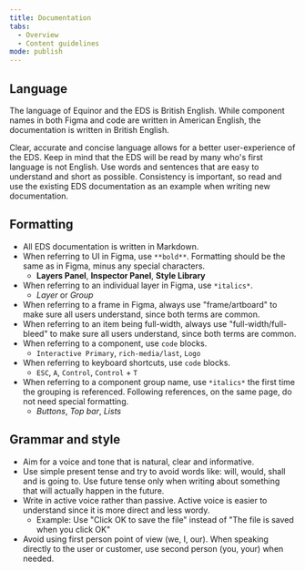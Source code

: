 ```yaml
---
title: Documentation
tabs: 
  - Overview
  - Content guidelines
mode: publish
---
```



## Language

The language of Equinor and the EDS is British English. While component names in both Figma and code are written in American English, the documentation is written in British English.

Clear, accurate and concise language allows for a better user-experience of the EDS. Keep in mind that the EDS will be read by many who's first language is not English. Use words and sentences that are easy to understand and short as possible. Consistency is important, so read and use the existing EDS documentation as an example when writing new documentation. 


## Formatting

* All EDS documentation is written in Markdown. 
* When referring to UI in Figma, use `**bold**`. Formatting should be the same as in Figma, minus any special characters.
  * **Layers Panel**, **Inspector Panel**, **Style Library**
* When referring to an individual layer in Figma, use `*italics*`.
  * *Layer* or *Group*
* When referring to a frame in Figma, always use "frame/artboard" to make sure all users understand, since both terms are common. 
* When referring to an item being full-width, always use "full-width/full-bleed" to make sure all users understand, since both terms are common. 
* When referring to a component, use `code` blocks.
  * `Interactive Primary`, `rich-media/last`, `Logo`
* When referring to keyboard shortcuts, use `code` blocks.
  * `ESC`, `A`, `Control`, `Control` + `T`
* When referring to a component group name, use `*italics*` the first time the grouping is referenced. Following references, on the same page, do not need special formatting. 
  * *Buttons*, *Top bar*, *Lists*
  
  
## Grammar and style

* Aim for a voice and tone that is natural, clear and informative. 
* Use simple present tense and try to avoid words like: will, would, shall and is going to. Use future tense only when writing about something that will actually happen in the future.  
* Write in active voice rather than passive. Active voice is easier to understand since it is more direct and less wordy.
  * Example: Use "Click OK to save the file" instead of "The file is saved when you click OK"
* Avoid using first person point of view (we, I, our).  When speaking directly to the user or customer, use second person (you, your) when needed. 
